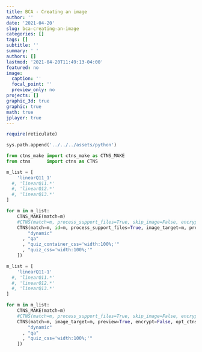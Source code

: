 ```yaml
---
title: BCA - Creating an image
author: ''
date: '2021-04-20'
slug: bca-creating-an-image
categories: []
tags: []
subtitle: ''
summary: ' '
authors: []
lastmod: '2021-04-20T11:49:13-04:00'
featured: no
image:
  caption: ''
  focal_point: ''
  preview_only: no
projects: []
graphic_3d: true
graphic: true
math: true
jplayer: true
---
```

```r
require(reticulate)
```

```python
sys.path.append('../../../assets/python')

from ctns_make import ctns_make as CTNS_MAKE
from ctns      import ctns as CTNS
```

```python
m_list = [
    'linearQ11_1'
  #, 'linearQ11.*'
  #, 'linearQ12.*'
  #, 'linearQ13.*'
]

for m in m_list:
    CTNS_MAKE(match=m)
    #CTNS(match=m, process_support_files=True, skip_image=False, encrypt=False, image_target=m, write_image=True, opt_ctns = [ 
    CTNS(match=m, id=m, process_support_files=True, image_target=m, preview=True, encrypt=False, opt_ctns = [ 
        "dynamic"
      , "qa"
      , "quiz_container_css='width:100%;'"
      , "quiz_css='width:100%;'"
    ])
```

```python
m_list = [
    'linearQ11-1'
  #, 'linearQ11.*'
  #, 'linearQ12.*'
  #, 'linearQ13.*'
]

for m in m_list:
    CTNS_MAKE(match=m)
    #CTNS(match=m, process_support_files=True, skip_image=False, encrypt=False, image_target=m, write_image=True, opt_ctns = [ 
    CTNS(match=m, image_target=m, preview=True, encrypt=False, opt_ctns = [ 
        "dynamic"
      , "qa"
      , "quiz_css='width:100%;'"
    ])
```
